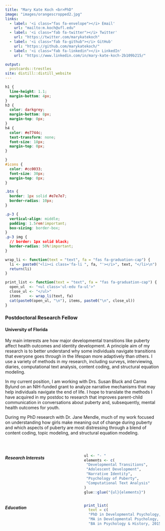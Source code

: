 ```yaml
---
title: "Mary Kate Koch <br>PhD"
image: "images/orangescropped2.jpg"
links:
  - label: '<i class="fas fa-envelope"></i> Email'
    url: "mailto:m.koch@ufl.edu"
  - label: '<i class="fab fa-twitter"></i> Twitter'
    url: "https://twitter.com/marykatekoch"
  - label: '<i class="fab fa-github"></i> GitHub'
    url: "https://github.com/marykatekoch/"
  - label: '<i class="fab fa-linkedin"></i> LinkedIn'
    url: "https://www.linkedin.com/in/mary-kate-koch-2b109b215/"

output:
  postcards::trestles
site: distill::distill_website
---
```



```css
h1 {
  line-height: 1.1;
  margin-bottom: 4px;
}
h3 {
  color: darkgrey;
  margin-bottom: 8px;
  margin-top: 0px;
}
h4 {
  color: #e7744c;
  text-transform: none;
  font-size: 18px;
  margin-top: 0px;
}

}
#icons {
  color: #cc0033;
  font-size: 30px;
  margin-top: 0px;
}

.btn {
  border: 1px solid #e7e7e7;
  border-radius: 10px;
}

.p-3 {
  vertical-align: middle;
  padding: 1.5rem!important;
  box-sizing: border-box;
}
.p-3 img {
  // border: 1px solid black;
  border-radius: 50%!important;
}

```

```r
wrap_li <- function(text = "text", fa = "fas fa-graduation-cap") {
  li <- paste0("<li><i class='fa-li ", fa, "'></i>", text, "</li>\n")
  return(li)
}

print_list <- function(text = "text", fa = "fas fa-graduation-cap") {
  open_ul  <- "<ul class='ul-edu fa-ul'>"
  close_ul <- "</ul>"
  items    <- wrap_li(text, fa)
  cat(paste0(open_ul, "\n"), items, paste0("\n", close_ul))
}
```

### Postdoctoral Research Fellow

#### University of Florida

<p align="justify">
My main interests are how major developmental transitions like puberty affect health outcomes and identity development. 
A principle aim of my research is to better understand why some individuals navigate transitions that everyone goes through in the lifespan more adaptively than others.
I use a variety of methods in my research, including surveys, interviewing, diaries, computational text analysis, content coding, and structural equation modeling. 

In my current position, I am working with Drs. Susan Bluck and Carma Bylund on an NIH-funded grant to analyze narrative mechanisms that may help individuals navigate the end of life.
I hope to translate the methods I have acquired in my postdoc to research that improves parent-child communication in conversations about puberty and, subsequently, mental health outcomes for youth. 

During my PhD research with Dr. Jane Mendle, much of my work focused on understanding how girls make meaning out of change during puberty and which aspects of puberty are most distressing through a blend of content coding, topic modeling, and structural equation modeling. 
</p>


<br>

:::: {style="display: grid; grid-template-columns: 1fr 1fr; grid-column-gap: 10px;"}

::: {}

##### Research Interests

```r
ul <- "- "
elements <- c(
 "Developmental Transitions",
 "Adolescent Development",
 "Narrative Identity",
 "Psychology of Puberty",
 "Computational Text Analysis"
)
glue::glue("{ul}{elements}")
```

:::

::: {}

##### Education

```r
print_list(
  text = c(
  "PhD in Developmental Psychology, 2022 <br>Cornell University", 
  "MA in Developmental Psychology, 2018 <br>Cornell University", 
  "BA in Psychology & History, 2015 <br>Gonzaga University"))
```

:::

::::